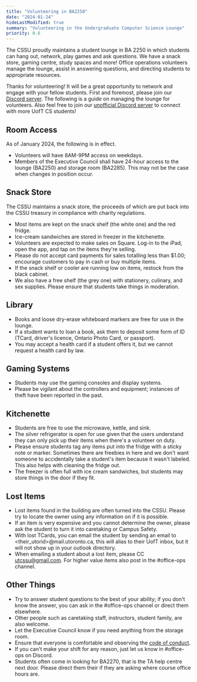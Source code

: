 ```yaml
---
title: "Volunteering in BA2250"
date: "2024-01-24"
hideLastModified: true
summary: "Volunteering in the Undergraduate Computer Science Lounge"
priority: 0.6
---
```


The CSSU proudly maintains a student lounge in BA 2250 in which students can hang out, network, play games and ask questions. We have a snack store, gaming centre, study spaces and more! Office operations volunteers manage the lounge, assist in answering questions, and directing students to appropriate resources.

Thanks for volunteering! It will be a great opportunity to network and engage with your fellow students. First and foremost, please join our [Discord server](https://discord.gg/R9hneMaafD). The following is a guide on managing the lounge for volunteers. Also feel free to join our [unofficial Discord server](https://discord.gg/w7hWTEkF) to connect with more UofT CS students!

## Room Access

As of January 2024, the following is in effect.

- Volunteers will have 8AM-9PM access on weekdays.
- Members of the Executive Council shall have 24-hour access to the lounge (BA2250) and storage room (BA2285). This may not be the case when changes in position occur.

## Snack Store

The CSSU maintains a snack store, the proceeds of which are put back into the CSSU treasury in compliance with charity regulations.

- Most items are kept on the snack shelf (the white one) and the red fridge.
- Ice-cream sandwiches are stored in freezer in the kitchenette.
- Volunteers are expected to make sales on Square. Log-in to the iPad, open the app, and tap on the items they're selling.
- Please do not accept card payments for sales totalling less than $1.00; encourage customers to pay in cash or buy multiple items.
- If the snack shelf or cooler are running low on items, restock from the black cabinet.
- We also have a free shelf (the grey one) with stationery, culinary, and sex supplies. Please ensure that students take things in moderation.

## Library

- Books and loose dry-erase whiteboard markers are free for use in the lounge.
- If a student wants to loan a book, ask them to deposit some form of ID (TCard, driver's licence, Ontario Photo Card, or passport).
- You may accept a health card if a student offers it, but we cannot request a health card by law.

## Gaming Systems

- Students may use the gaming consoles and display systems.
- Please be vigilant about the controllers and equipment; instances of theft have been reported in the past.

## Kitchenette

- Students are free to use the microwave, kettle, and sink.
- The silver refrigerator is open for use given that the users understand they can only pick up their items when there's a volunteer on duty.
- Please ensure students tag any items put into the fridge with a sticky note or marker. Sometimes there are freebies in here and we don't want someone to accidentally take a student's item because it wasn't labeled. This also helps with cleaning the fridge out.
- The freezer is often full with ice cream sandwiches, but students may store things in the door if they fit.

## Lost Items

- Lost items found in the building are often turned into the CSSU. Please try to locate the owner using any information on if it is possible.
- If an item is very expensive and you cannot determine the owner, please ask the student to turn it into caretaking or Campus Safety.
- With lost TCards, you can email the student by sending an email to \<their_utorid\>@mail.utoronto.ca, this will alias to their UofT inbox, but it will not show up in your outlook directory.
- When emailing a student about a lost item, please CC [utcssu@gmail.com](mailto:utcssu@gmail.com). For higher value items also post in the #office-ops channel.

## Other Things

- Try to answer student questions to the best of your ability; if you don't know the answer, you can ask in the #office-ops channel or direct them elsewhere.
- Other people such as caretaking staff, instructors, student family, are also welcome.
- Let the Executive Council know if you need anything from the storage room.
- Ensure that everyone is comfortable and observing the [code of conduct](../ba2250).
- If you can't make your shift for any reason, just let us know in #office-ops on Discord.
- Students often come in looking for BA2270, that is the TA help centre next door. Please direct them their if they are asking where course office hours are.
